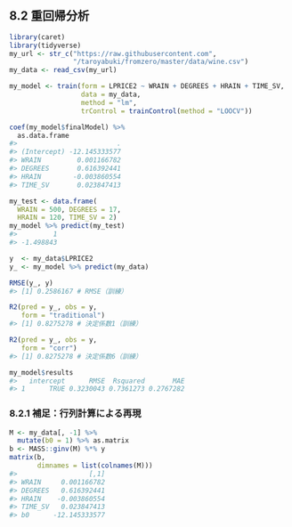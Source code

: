 ## 8.2 重回帰分析

```r
library(caret)
library(tidyverse)
my_url <- str_c("https://raw.githubusercontent.com",
                "/taroyabuki/fromzero/master/data/wine.csv")
my_data <- read_csv(my_url)

my_model <- train(form = LPRICE2 ~ WRAIN + DEGREES + HRAIN + TIME_SV,
                  data = my_data,
                  method = "lm",
                  trControl = trainControl(method = "LOOCV"))
```

```r
coef(my_model$finalModel) %>%
  as.data.frame
#>                         .
#> (Intercept) -12.145333577
#> WRAIN         0.001166782
#> DEGREES       0.616392441
#> HRAIN        -0.003860554
#> TIME_SV       0.023847413
```

```r
my_test <- data.frame(
  WRAIN = 500, DEGREES = 17,
  HRAIN = 120, TIME_SV = 2)
my_model %>% predict(my_test)
#>         1 
#> -1.498843 
```

```r
y  <- my_data$LPRICE2
y_ <- my_model %>% predict(my_data)

RMSE(y_, y)
#> [1] 0.2586167 # RMSE（訓練）

R2(pred = y_, obs = y,
   form = "traditional")
#> [1] 0.8275278 # 決定係数1（訓練）

R2(pred = y_, obs = y,
   form = "corr")
#> [1] 0.8275278 # 決定係数6（訓練）
```

```r
my_model$results
#>   intercept      RMSE  Rsquared       MAE
#> 1      TRUE 0.3230043 0.7361273 0.2767282
```

### 8.2.1 補足：行列計算による再現

```r
M <- my_data[, -1] %>%
  mutate(b0 = 1) %>% as.matrix
b <- MASS::ginv(M) %*% y
matrix(b,
       dimnames = list(colnames(M)))
#>                  [,1]
#> WRAIN     0.001166782
#> DEGREES   0.616392441
#> HRAIN    -0.003860554
#> TIME_SV   0.023847413
#> b0      -12.145333577
```

